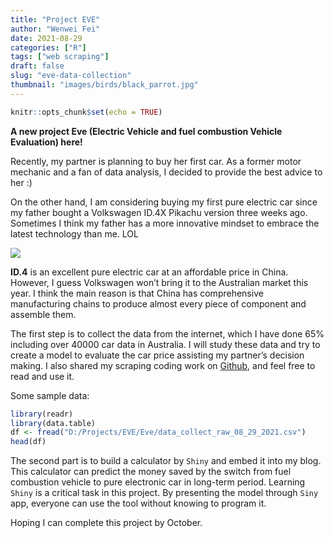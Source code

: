 ```yaml
---
title: "Project EVE"
author: "Wenwei Fei"
date: 2021-08-29
categories: ["R"]
tags: ["web scraping"]
draft: false
slug: "eve-data-collection"
thumbnail: "images/birds/black_parrot.jpg"
---
```


```r
knitr::opts_chunk$set(echo = TRUE)
```

**A new project Eve (Electric Vehicle and fuel combustion Vehicle Evaluation) here!**

Recently, my partner is planning to buy her first car. As a former motor mechanic and a fan of  data analysis, I decided to provide the best advice to her :) 

On the other hand, I am considering buying my first pure electric car since my father bought a Volkswagen ID.4X Pikachu version three weeks ago.  Sometimes I think my father has a more innovative mindset to embrace the latest technology than me. LOL

![](images/ID.4X.jpeg)

**ID.4** is an excellent pure electric car at an affordable price in China. However, I guess Volkswagen won't bring it to the Australian market this year. I think the main reason is that China has comprehensive manufacturing chains to produce almost every piece of component and assemble them. 

The first step is to collect the data from the internet, which I have done 65% including over 40000 car data in Australia. I will study these data and try to create a model to evaluate the car price assisting my partner's decision making. 
I also shared my scraping coding work on [Github](https://github.com/wwfeitim/Eve), and feel free to read and use it.

Some sample data:
```r
library(readr)
library(data.table)
df <- fread("D:/Projects/EVE/Eve/data_collect_raw_08_29_2021.csv")
head(df)
```


The second part is to build a calculator by `Shiny` and embed it into my blog. This calculator can predict the money saved by the switch from fuel combustion vehicle to pure electronic car in long-term period. Learning `Shiny` is a critical task in this project. By presenting the model through `Siny` app, everyone can use the tool without knowing to program it.

Hoping I can complete this project by October.